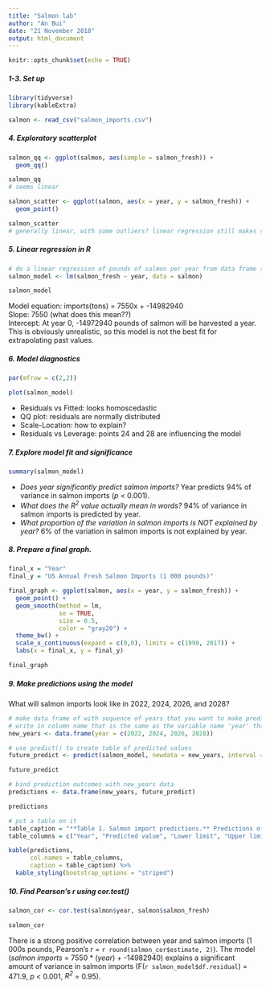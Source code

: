 ```yaml
---
title: "Salmon lab"
author: "An Bui"
date: "21 November 2018"
output: html_document
---
```


```r
knitr::opts_chunk$set(echo = TRUE)
```
##### 1-3. Set up
```r
library(tidyverse)
library(kableExtra)

salmon <- read_csv("salmon_imports.csv")
```

##### 4. Exploratory scatterplot
```r
salmon_qq <- ggplot(salmon, aes(sample = salmon_fresh)) +
  geom_qq()

salmon_qq
# seems linear
```

```r
salmon_scatter <- ggplot(salmon, aes(x = year, y = salmon_fresh)) +
  geom_point()

salmon_scatter
# generally linear, with some outliers? linear regression still makes sense though
```

##### 5. Linear regression in R
```r
# do a linear regression of pounds of salmon per year from data frame salmon
salmon_model <- lm(salmon_fresh ~ year, data = salmon)

salmon_model
```
Model equation: imports(tons) = 7550x + -14982940  
Slope: 7550 (what does this mean??)  
Intercept: At year 0, -14972940 pounds of salmon will be harvested a year. This is obviously unrealistic, so this model is not the best fit for extrapolating past values.  

##### 6. Model diagnostics
```r
par(mfrow = c(2,2))

plot(salmon_model)
```

- Residuals vs Fitted: looks homoscedastic  
- QQ plot: residuals are normally distributed  
- Scale-Location: how to explain?  
- Residuals vs Leverage: points 24 and 28 are influencing the model  

##### 7. Explore model fit and significance
```r
summary(salmon_model)
```

- _Does year significantly predict salmon imports?_ Year predicts 94% of variance in salmon imports (_p_ < 0.001).  
- _What does the R^2^ value actually mean in words?_ 94% of variance in salmon imports is predicted by year.  
- _What proportion of the variation in salmon imports is NOT explained by year?_ 6% of the variation in salmon imports is not explained by year.  

##### 8. Prepare a final graph. 
```r
final_x = "Year"
final_y = "US Annual Fresh Salmon Imports (1 000 pounds)"

final_graph <- ggplot(salmon, aes(x = year, y = salmon_fresh)) +
  geom_point() +
  geom_smooth(method = lm, 
              se = TRUE, 
              size = 0.5, 
              color = "gray20") +
  theme_bw() +
  scale_x_continuous(expand = c(0,0), limits = c(1990, 2017)) +
  labs(x = final_x, y = final_y)

final_graph

```

##### 9. Make predictions using the model
What will salmon imports look like in 2022, 2024, 2026, and 2028?
```r
# make data frame of with sequence of years that you want to make predictions for
# write in column name that is the same as the variable name 'year' that the model uses
new_years <- data.frame(year = c(2022, 2024, 2026, 2028))

# use predict() to create table of predicted values
future_predict <- predict(salmon_model, newdata = new_years, interval = "confidence")

future_predict

# bind prediction outcomes with new_years data
predictions <- data.frame(new_years, future_predict)

predictions
```

```r
# put a table on it
table_caption = "**Table 1. Salmon import predictions.** Predictions of salmon imports (1 000 pounds) using linear mixed model for 2022, 2024, 2026, and 2028. Limits are within ± 95% CI."
table_columns = c("Year", "Predicted value", "Lower limit", "Upper limit")

kable(predictions,
      col.names = table_columns,
      caption = table_caption) %>% 
  kable_styling(bootstrap_options = "striped")
```

##### 10. Find Pearson's _r_ using cor.test()
```r
salmon_cor <- cor.test(salmon$year, salmon$salmon_fresh)

salmon_cor
```
There is a strong positive correlation between year and salmon imports (1 000s pounds, Pearson's _r_ = `r round(salmon_cor$estimate, 2)`). The model (_salmon imports_ = 7550 * (_year_) + -14982940) explains a significant amount of variance in salmon imports (F(`r salmon_model$df.residual`) = 471.9, _p_ < 0.001, _R^2^_ = 0.95).
















